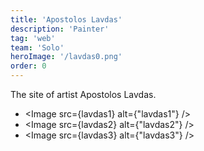 ```yaml
---
title: 'Apostolos Lavdas'
description: 'Painter'
tag: 'web'
team: 'Solo'
heroImage: '/lavdas0.png' 
order: 0
---
```



The site of artist Apostolos Lavdas.

* <Image src={lavdas1} alt={"lavdas1"} />
* <Image src={lavdas2} alt={"lavdas2"} />
* <Image src={lavdas3} alt={"lavdas3"} />